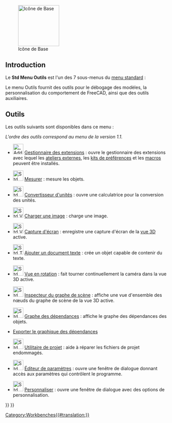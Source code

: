 <languages/>

{{Docnav/fr
|[[Std_View_Menu/fr|Menu Affichage]]
|[[Std_Macro_Menu/fr|Menu Macro]]
|[[Std_Base/fr|Base]]
|IconL=
|IconR=
|IconC=Freecad.svg
}}

[[Image:Freecad.svg|thumb|128px|Icône de Base]]

{{TOCright}}

<span id="Introduction"></span>
== Introduction ==

Le '''Std Menu Outils''' est l'un des 7 sous-menus du [[Standard_Menu/fr|menu standard]] :

<!--Veuillez garder les informations ci-dessous synchronisées avec Std_Base, Standard_Menu, Std_File_Menu etc.-->
{{StdMenu
|
[[Std_File_Menu/fr|Fichier]]
&nbsp;&nbsp;&nbsp;
[[Std_Edit_Menu/fr|Édition]]
&nbsp;&nbsp;&nbsp;
[[Std_View_Menu/fr|Affichage]]
&nbsp;&nbsp;&nbsp;
[[Std_Tools_Menu/fr|Outils]]
&nbsp;&nbsp;&nbsp;
[[Std_Macro_Menu/fr|Macro]]
&nbsp;&nbsp;&nbsp;
[[Std_Windows_Menu/fr|Fenêtre]]
&nbsp;&nbsp;&nbsp;
[[Std_Help_Menu/fr|Aide]]
}}

<!-- Veuillez garder les informations ci-dessous synchronisées avec Standard_Menu-->
Le menu Outils fournit des outils pour le débogage des modèles, la personnalisation du comportement de FreeCAD, ainsi que des outils auxiliaires.

<span id="Tools"></span>
==Outils==

Les outils suivants sont disponibles dans ce menu :

''L'ordre des outils correspond au menu de la version 1.1.''

* [[Image: AddonManager.svg|32px]] [[Std_AddonMgr/fr|Gestionnaire des extensions]] : ouvre le gestionnaire des extensions avec lequel les [[External_workbenches/fr|ateliers externes]], les [[Preference_Packs/fr|kits de préférences]] et les [[Macros/fr|macros]] peuvent être installés.

* [[Image:Std_Measure.svg|32px]] [[Std_Measure/fr|Mesurer]] : mesure les objets. {{Version/fr|1.0}}

* [[Image:Std_UnitsCalculator.svg|32px]] [[Std_UnitsCalculator/fr|Convertisseur d'unités]] : ouvre une calculatrice pour la conversion des unités.

* [[Image:Std_ViewLoadImage.svg|32px]] [[Std_ViewLoadImage/fr|Charger une image]] : charge une image. {{Version/fr|0.21}}

* [[File:Std_ViewScreenShot.svg|32px]] [[Std_ViewScreenShot/fr|Capture d'écran]] : enregistre une capture d'écran de la [[3D_view/fr|vue 3D]] active.

* [[Image:Std_TextDocument.svg|32px]] [[Std_TextDocument/fr|Ajouter un document texte]] : crée un objet capable de contenir du texte.

* [[Image:Std_DemoMode.svg|32px]] [[Std_DemoMode/fr|Vue en rotation]] : fait tourner continuellement la caméra dans la vue 3D active.

* [[Image:Std_SceneInspector.svg|32px]] [[Std_SceneInspector/fr|Inspecteur du graphe de scène]] : affiche une vue d'ensemble des nœuds du graphe de scène de la vue 3D active.

* [[Image:Std_DependencyGraph.svg|32px]] [[Std_DependencyGraph/fr|Graphe des dépendances]] : affiche le graphe des dépendances des objets.

* [[Std_ExportDependencyGraph/fr|Exporter le graphique des dépendances]] {{Version/fr|0.21}}

* [[Image:Std_ProjectUtil.svg|32px]] [[Std_ProjectUtil/fr|Utilitaire de projet]] : aide à réparer les fichiers de projet endommagés.

* [[Image:Std_DlgParameter.svg|32px]] [[Std_DlgParameter/fr|Éditeur de paramètres]] : ouvre une fenêtre de dialogue donnant accès aux paramètres qui contrôlent le programme.

* [[Image:Std_DlgCustomize.svg|32px]] [[Std_DlgCustomize/fr|Personnaliser]] : ouvre une fenêtre de dialogue avec des options de personnalisation.


{{Docnav/fr
|[[Std_View_Menu/fr|Menu Affichage]]
|[[Std_Macro_Menu/fr|Menu Macro]]
|[[Std_Base/fr|Base]]
|IconL=
|IconR=
|IconC=Freecad.svg
}}

{{Std_Base_navi{{#translation:}}}}
{{Userdocnavi{{#translation:}}}}
[[Category:Workbenches{{#translation:}}]]